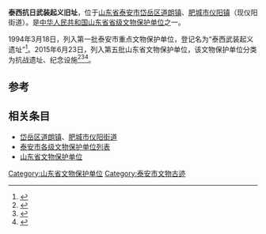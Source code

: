 {{文物保护单位
| 级别 = 省级
| 省区市 = 山东省
| 图片 = 
| 名称 = 泰西抗日武装起义旧址
| 编号 = 5-043-1-043
| 分类 = 抗战遗址、纪念设施
| 时代 = 1938年
| 所在 = [[山东省|山东省]][[泰安市|泰安市]][[岱岳区|岱岳区]][[道朗镇|道朗镇]]、[[肥城市|肥城市]][[仪阳镇|仪阳镇]]
| 登录 = 2015年6月23日
}}
'''泰西抗日武装起义旧址'''，位于[[山东省|山东省]][[泰安市|泰安市]][[岱岳区|岱岳区]][[道朗镇|道朗镇]]、[[肥城市|肥城市]][[仪阳镇|仪阳镇]]（现仪阳街道）。是[[中华人民共和国|中华人民共和国]][[山东省|山东省]][[山东省文物保护单位|省级文物保护单位]]之一。

1994年3月18日，列入第一批泰安市重点文物保护单位，登记名为“泰西武装起义遗址”<ref>{{Cite web|title=泰政发[2007]31号泰安市人民政府关于公布第一批市级重点文物保护单位保护范围和建设控制地带的通知|url=http://www.taian.gov.cn/art/2011/2/23/art_55623_4054556.html|accessdate=|author=|date=2007-06-14|format=|publisher=|language=}}</ref>。2015年6月23日，列入第五批山东省文物保护单位，该文物保护单位分类为抗战遗址、纪念设施<ref>{{cite web|title=山东省第五批省级文物保护单位名单|url=http://app.shandong.gov.cn/attach/2015/20/1-1.pdf|accessdate=2019-12-01|format=pdf|dead-url=no|author1=山东省人民政府|archive-date=2018-12-08|archive-url=https://web.archive.org/web/20181208150125/http://app.shandong.gov.cn/attach/2015/20/1-1.pdf}}</ref><ref>{{Cite web|title=山东省人民政府关于公布第五批省级文物保护单位的通知 - 政府公告 - 山东政务 - 鲁网|url=http://www.sdnews.com.cn/gov/zfgg/201507/t20150701_1929699.html|accessdate=|author=|date=2015-07-01|format=|work=www.sdnews.com.cn|publisher=|language=}}{{Dead link}}</ref><ref>{{Cite web|title=泰安市23单位上榜山东省第五批省级文物保护单位_泰安要闻_泰安_齐鲁网|url=http://taian.iqilu.com/taianyaowen/2015/0706/2473373.shtml|accessdate=|author=米广莉|date=2015-07-06|format=|work=taian.iqilu.com|publisher=泰安日报|language=}}</ref>。

== 参考 ==
{{reflist}}

== 相关条目 ==
* [[岱岳区|岱岳区]][[道朗镇|道朗镇]]、[[肥城市|肥城市]][[仪阳街道|仪阳街道]]
* [[泰安市各级文物保护单位列表|泰安市各级文物保护单位列表]]
* [[山东省文物保护单位|山东省文物保护单位]]

{{山东小作品}}
{{文物保護單位小作品}}
{{泰安市主题}}
{{泰安市境内的山东省文物保护单位}}
{{山东文保}}

[[Category:山东省文物保护单位|Category:山东省文物保护单位]]
[[Category:泰安市文物古迹|Category:泰安市文物古迹]]